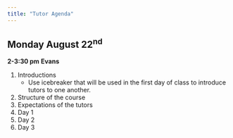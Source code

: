 ```yaml
---
title: "Tutor Agenda"
---
```


## Monday August 22^nd^
**2-3:30 pm**
**Evans**

1. Introductions
   - Use icebreaker that will be used in the first day of class to introduce tutors to one another.
1. Structure of the course
1. Expectations of the tutors
1. Day 1
1. Day 2
1. Day 3